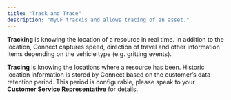 ```yaml
---
title: "Track and Trace"
description: "MyCF trackis and allows tracing of an asset."
---
```


**Tracking** is knowing the location of a resource in real time. In addition to the location, Connect captures speed, direction of travel and other information items depending on the vehicle type (e.g. gritting events). 

**Tracing** is knowing the locations where a resource has been. Historic location information is stored by Connect based on the customer’s data retention period. This period is configurable, please speak to your **Customer Service Representative** for details.
